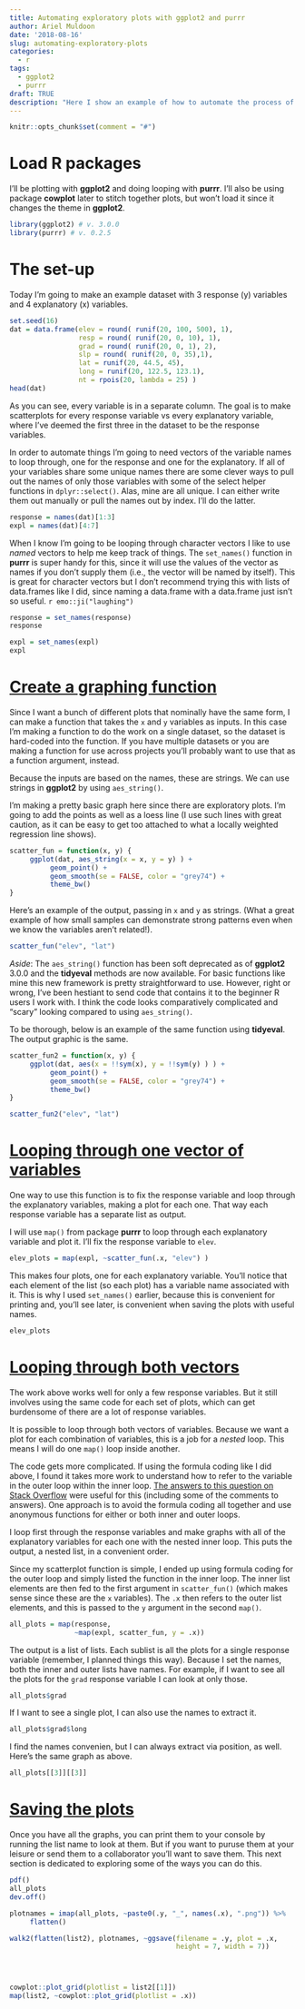 ```yaml
---
title: Automating exploratory plots with ggplot2 and purrr
author: Ariel Muldoon
date: '2018-08-16'
slug: automating-exploratory-plots
categories:
  - r
tags:
  - ggplot2
  - purrr
draft: TRUE
description: "Here I show an example of how to automate the process of making many exploratory plots in ggplot2 with multiple continuous response and explanatory variables.  To loop through both x and y variables involves nested looping.  I end the post talking about some options for saving the results, either individually in a single document, separately, or by stitching plots together prior to saving."
---
```


```r
knitr::opts_chunk$set(comment = "#")
```

# Load R packages

I'll be plotting with **ggplot2** and doing looping with **purrr**.  I'll also be using package **cowplot** later to stitch together plots, but won't load it since it changes the theme in **ggplot2**.

```r
library(ggplot2) # v. 3.0.0
library(purrr) # v. 0.2.5
```

# The set-up

Today I'm going to make an example dataset with 3 response (y) variables and 4 explanatory (x) variables.

```r
set.seed(16)
dat = data.frame(elev = round( runif(20, 100, 500), 1),
                 resp = round( runif(20, 0, 10), 1),
                 grad = round( runif(20, 0, 1), 2),
                 slp = round( runif(20, 0, 35),1),
                 lat = runif(20, 44.5, 45),
                 long = runif(20, 122.5, 123.1),
                 nt = rpois(20, lambda = 25) )
head(dat)
```

As you can see, every variable is in a separate column.  The goal is to make scatterplots for every response variable vs every explanatory variable, where I've deemed the first three in the dataset to be the response variables.

In order to automate things I'm going to need vectors of the variable names to loop through, one for the response and one for the explanatory.  If all of your variables share some unique names there are some clever ways to pull out the names of only those variables with some of the select helper functions in `dplyr::select()`.  Alas, mine are all unique.  I can either write them out manually or pull the names out by index.  I'll do the latter.

```r
response = names(dat)[1:3]
expl = names(dat)[4:7]
```

When I know I'm going to be looping through character vectors I like to use *named* vectors to help me keep track of things.  The `set_names()` function in **purrr** is super handy for this, since it will use the values of the vector as names if you don't supply them (i.e., the vector will be named by itself).  This is great for character vectors but I don't recommend trying this with lists of data.frames like I did, since naming a data.frame with a data.frame just isn't so useful.  `r emo::ji("laughing")`

```r
response = set_names(response)
response
```

```r
expl = set_names(expl)
expl
```

# [Create a graphing function](#create-a-graphing-function)

Since I want a bunch of different plots that nominally have the same form, I can make a function that takes the `x` and `y` variables as inputs.  In this case I'm making a function to do the work on a single dataset, so the dataset is hard-coded into the function.  If you have multiple datasets or you are making a function for use across projects you'll probably want to use that as a function argument, instead. 

Because the inputs are based on the names, these are strings.  We can use strings in **ggplot2** by using `aes_string()`.

I'm making a pretty basic graph here since there are exploratory plots.  I'm going to add the points as well as a loess line (I use such lines with great caution, as it can be easy to get too attached to what a locally weighted regression line shows).

```r
scatter_fun = function(x, y) {
     ggplot(dat, aes_string(x = x, y = y) ) +
          geom_point() +
          geom_smooth(se = FALSE, color = "grey74") +
          theme_bw()
}
```

Here's an example of the output, passing in `x` and `y` as strings.  (What a great example of how small samples can demonstrate strong patterns even when we know the variables aren't related!).

```r
scatter_fun("elev", "lat")
```

*Aside*:  The `aes_string()` function has been soft deprecated as of **ggplot2** 3.0.0 and the **tidyeval** methods are now available.  For basic functions like mine this new framework is pretty straightforward to use.  However, right or wrong, I've been hestiant to send code that contains it to the beginner R users I work with.  I think the code looks comparatively complicated and "scary" looking compared to using `aes_string()`.

To be thorough, below is an example of the same function using **tidyeval**.  The output graphic is the same.

```r
scatter_fun2 = function(x, y) {
     ggplot(dat, aes(x = !!sym(x), y = !!sym(y) ) ) +
          geom_point() +
          geom_smooth(se = FALSE, color = "grey74") +
          theme_bw()
}

scatter_fun2("elev", "lat")
```

# [Looping through one vector of variables](#looping-through-one-vector-of-variables)

One way to use this function is to fix the response variable and loop through the explanatory variables, making a plot for each one.  That way each response variable has a separate list as output.

I will use `map()` from package **purrr** to loop through each explanatory variable and plot it.  I'll fix the response variable to `elev`.

```r
elev_plots = map(expl, ~scatter_fun(.x, "elev") )
```

This makes four plots, one for each explanatory variable.  You'll notice that each element of the list (so each plot) has a variable name associated with it.  This is why I used `set_names()` earlier, because this is convenient for printing and, you'll see later, is convenient when saving the plots with useful names.

```r
elev_plots
```

# [Looping through both vectors](#looping-through-both-vectors)

The work above works well for only a few response variables.  But it still involves using the same code for each set of plots, which can get burdensome of there are a lot of response variables. 

It is possible to loop through both vectors of variables.  Because we want a plot for each combination of variables, this is a job for a *nested* loop.  This means I will do one `map()` loop inside another.

The code gets more complicated.  If using the formula coding like I did above, I found it takes more work to understand how to refer to the variable in the outer loop within the inner loop.  [The answers to this question on Stack Overflow](https://stackoverflow.com/questions/48847613/purrr-map-equivalent-of-nested-for-loop) were useful for this (including some of the comments to answers).  One approach is to avoid the formula coding all together and use anonymous functions for either or both inner and outer loops.

I loop first through the response variables and make graphs with all of the explanatory variables for each one with the nested inner loop.  This puts the output, a nested list, in a convenient order.

Since my scatterplot function is simple, I ended up using formula coding for the outer loop and simply listed the function in the inner loop.  The inner list elements are then fed to the first argument in `scatter_fun()` (which makes sense since these are the `x` variables).  The `.x` then refers to the outer list elements, and this is passed to the `y` argument in the second `map()`.

```r
all_plots = map(response,
                ~map(expl, scatter_fun, y = .x))
```

The output is a list of lists.  Each sublist is all the plots for a single response variable (remember, I planned things this way).  Because I set the names, both the inner and outer lists have names.  For example, if I want to see all the plots for the `grad` response variable I can look at only those.

```r
all_plots$grad
```

If I want to see a single plot, I can also use the names to extract it.

```r
all_plots$grad$long
```

I find the names convenien, but I can always extract via position, as well.  Here's the same graph as above.

```r
all_plots[[3]][[3]]
```

# [Saving the plots](#saving-the-plots)

Once you have all the graphs, you can print them to your console by running the list name to look at them.  But if you want to puruse them at your leisure or send them to a collaborator you'll want to save them.  This next section is dedicated to exploring some of the ways you can do this.

```r
pdf()
all_plots
dev.off()
```

```r
plotnames = imap(all_plots, ~paste0(.y, "_", names(.x), ".png")) %>%
     flatten()
```

```r
walk2(flatten(list2), plotnames, ~ggsave(filename = .y, plot = .x, 
                                         height = 7, width = 7))
                    



cowplot::plot_grid(plotlist = list2[[1]])
map(list2, ~cowplot::plot_grid(plotlist = .x))
```

